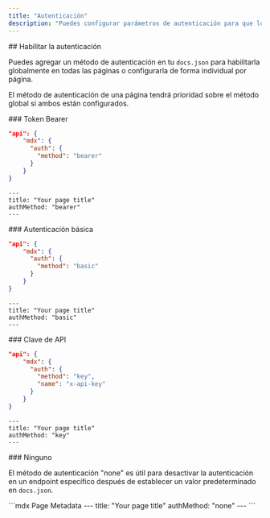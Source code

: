 ```yaml
---
title: "Autenticación"
description: "Puedes configurar parámetros de autenticación para que los usuarios usen sus claves de API reales."
---
```




<div id="enabling-authentication">
  ## Habilitar la autenticación
</div>

Puedes agregar un método de autenticación en tu `docs.json` para habilitarla globalmente en todas las páginas o configurarla de forma individual por página.

El método de autenticación de una página tendrá prioridad sobre el método global si ambos están configurados.

<div id="bearer-token">
  ### Token Bearer
</div>

<CodeGroup>

```json docs.json
"api": {
    "mdx": {
      "auth": {
        "method": "bearer"
      }
    }
}
```

```mdx Page Metadata
---
title: "Your page title"
authMethod: "bearer"
---
```

</CodeGroup>

<div id="basic-authentication">
  ### Autenticación básica
</div>

<CodeGroup>

```json docs.json
"api": {
    "mdx": {
      "auth": {
        "method": "basic"
      }
    }
}
```

```mdx Page Metadata
---
title: "Your page title"
authMethod: "basic"
---
```

</CodeGroup>

<div id="api-key">
  ### Clave de API
</div>

<CodeGroup>

```json docs.json
"api": {
    "mdx": {
      "auth": {
        "method": "key",
        "name": "x-api-key"
      }
    }
}
```

```mdx Page Metadata
---
title: "Your page title"
authMethod: "key"
---
```

</CodeGroup>

<div id="none">
  ### Ninguno
</div>

El método de autenticación "none" es útil para desactivar la autenticación en un endpoint específico después de establecer un valor predeterminado en `docs.json`.

<CodeGroup>
```mdx Page Metadata
---
title: "Your page title"
authMethod: "none"
---
```
</CodeGroup>
